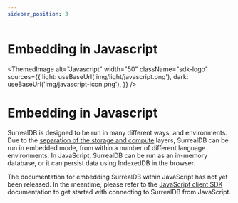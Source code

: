 ```yaml
---
sidebar_position: 3
---
```



# Embedding in Javascript

<ThemedImage
  alt="Javascript"
  width="50"
  className="sdk-logo"
  sources={{
    light: useBaseUrl('img/light/javascript.png'),
    dark: useBaseUrl('img/javascript-icon.png'),
  }}
/>

# Embedding in Javascript

SurrealDB is designed to be run in many different ways, and environments. Due to the [separation of the storage and compute](/docs/1.1.x/introduction/architecture) layers, SurrealDB can be run in embedded mode, from within a number of different language environments. In JavaScript, SurrealDB can be run as an in-memory database, or it can persist data using IndexedDB in the browser. 

The documentation for embedding SurrealDB within JavaScript has not yet been released. In the meantime, please refer to the [JavaScript client SDK](/docs/1.1.x/integration/sdks/javascript) documentation to get started with connecting to SurrealDB from JavaScript.